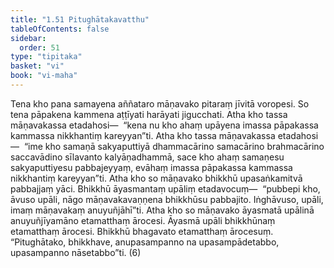 ```yaml
---
title: "1.51 Pitughātakavatthu"
tableOfContents: false
sidebar:
  order: 51
type: "tipitaka"
basket: "vi"
book: "vi-maha"
---
```



<DynamicBreadcrumb />

<Division number="113" book="vi-maha" e="ch" v="3" p="122">

<Paragraph number="487" book="vi-maha">
Tena kho pana samayena aññataro māṇavako pitaraṃ jīvitā voropesi. So tena pāpakena kammena aṭṭīyati harāyati jigucchati. Atha kho tassa māṇavakassa etadahosi—  “kena nu kho ahaṃ upāyena imassa pāpakassa kammassa nikkhantiṃ kareyyan”ti. Atha kho tassa māṇavakassa etadahosi—  “ime kho samaṇā sakyaputtiyā dhammacārino samacārino brahmacārino saccavādino sīlavanto kalyāṇadhammā, sace kho ahaṃ samaṇesu sakyaputtiyesu pabbajeyyaṃ, evāhaṃ imassa pāpakassa kammassa nikkhantiṃ kareyyan”ti. Atha kho so māṇavako bhikkhū upasaṅkamitvā pabbajjaṃ yāci. Bhikkhū āyasmantaṃ upāliṃ etadavocuṃ—  “pubbepi kho, āvuso upāli, nāgo māṇavakavaṇṇena bhikkhūsu pabbajito. Iṅghāvuso, upāli, imaṃ māṇavakaṃ anuyuñjāhī”ti. Atha kho so māṇavako āyasmatā upālinā anuyuñjīyamāno etamatthaṃ ārocesi. Āyasmā upāli bhikkhūnaṃ etamatthaṃ ārocesi. Bhikkhū bhagavato etamatthaṃ ārocesuṃ. “Pitughātako, bhikkhave, anupasampanno na upasampādetabbo, upasampanno nāsetabbo”ti. (6)
</Paragraph>
</Division>